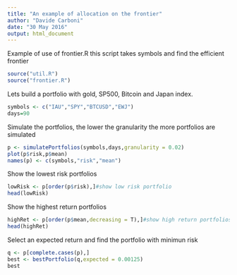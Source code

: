 ```yaml
---
title: "An example of allocation on the frontier"
author: "Davide Carboni"
date: "30 May 2016"
output: html_document
---
```


Example of use of frontier.R this script takes symbols and find the efficient frontier 

```r
source("util.R")
source("frontier.R")

```

Lets build a portfolio with gold, SP500, Bitcoin and Japan index.
```r
symbols <- c("IAU","SPY","BTCUSD","EWJ")
days=90

```


Simulate the portfolios, the lower the granularity the more portfolios are simulated
```r
p <- simulatePortfolios(symbols,days,granularity = 0.02)
plot(p$risk,p$mean)
names(p) <- c(symbols,"risk","mean")
```


Show the lowest risk portfolios
```r
lowRisk <- p[order(p$risk),]#show low risk portfolio
head(lowRisk)
```

Show the highest return portfolios
```r

highRet <- p[order(p$mean,decreasing = T),]#show high return portfolios
head(highRet)
```

Select an expected return and find the portfolio with minimun risk
```r
q <- p[complete.cases(p),]
best <- bestPortfolio(q,expected = 0.00125)
best
```



